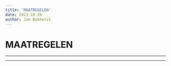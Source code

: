 ```yaml
---
title: 'MAATREGELEN'
date: 2023-10-28
author: Jan Bokhorst
---
```


# MAATREGELEN

---


       


   

---




